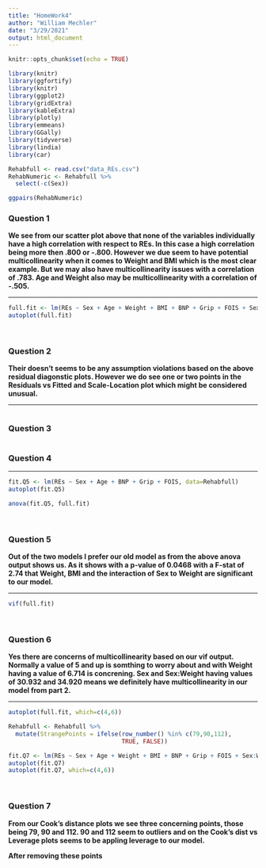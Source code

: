---
title: "HomeWork4"
author: "William Mechler"
date: "3/29/2021"
output: html_document
---

```{r setup, include=FALSE}
knitr::opts_chunk$set(echo = TRUE)
```

```{r, loadPackages, message=FALSE, echo=FALSE}
library(knitr)
library(ggfortify)
library(knitr)
library(ggplot2)
library(gridExtra)
library(kableExtra)
library(plotly)
library(emmeans)
library(GGally)
library(tidyverse)
library(lindia)
library(car)
```


```{r, echo=FALSE}
Rehabfull <- read.csv("data_REs.csv")
RehabNumeric <- Rehabfull %>%
  select(-c(Sex))

ggpairs(RehabNumeric)
```

### Question 1
**We see from our scatter plot above that none of the variables individually have a high correlation with respect to REs. In this case a high correlation being more then .800 or -.800. However we due seem to have potential multicollinearity when it comes to Weight and BMI which is the most clear example. But we may also have multicollinearity issues with a correlation of .783. Age and Weight also may be multicollinearity with a correlation of -.505.**

***

```{r message=FALSE, warning=FALSE}
full.fit <- lm(REs ~ Sex + Age + Weight + BMI + BNP + Grip + FOIS + Sex:Weight, data=Rehabfull)
autoplot(full.fit)
```
<br/>

### Question 2
**Their doesn't seems to be any assumption violations based on the above residual diagonstic plots. However we do see one or two points in the Residuals vs Fitted and Scale-Location plot which might be considered unusual.**

***

```{r message=FALSE, warning=FALSE}

```

### Question 3

```{r message=FALSE, warning=FALSE}

```
### Question 4
****

```{r message=FALSE, warning=FALSE}
fit.Q5 <- lm(REs ~ Sex + Age + BNP + Grip + FOIS, data=Rehabfull)
autoplot(fit.Q5)

anova(fit.Q5, full.fit)
```
<br/>

### Question 5
**Out of the two models I prefer our old model as from the above anova output shows us. As it shows with a p-value of 0.0468 with a F-stat of 2.74 that Weight, BMI and the interaction of Sex to Weight are significant to our model.**

***

```{r message=FALSE, warning=FALSE}
vif(full.fit)
```
<br/>

### Question 6
**Yes there are concerns of multicollinearity based on our vif output. Normally a value of 5 and up is somthing to worry about and with Weight having a value of 6.714 is concrening. Sex and Sex:Weight having values of 30.932 and 34.920 means we definitely have multicollinearity in our model from part 2.**

***

```{r message=FALSE, warning=FALSE}
autoplot(full.fit, which=c(4,6))

Rehabfull <- Rehabfull %>%
  mutate(StrangePoints = ifelse(row_number() %in% c(79,90,112),
                                TRUE, FALSE))

fit.Q7 <- lm(REs ~ Sex + Age + Weight + BMI + BNP + Grip + FOIS + Sex:Weight, data=filter(Rehabfull, !StrangePoints) )
autoplot(fit.Q7)
autoplot(fit.Q7, which=c(4,6))
```
<br/>

### Question 7
**From our Cook's distance plots we see three concerning points, those being 79, 90 and 112. 90 and 112 seem to outliers and on the Cook's dist vs Leverage plots seems to be appling leverage to our model.**

**After removing these points**